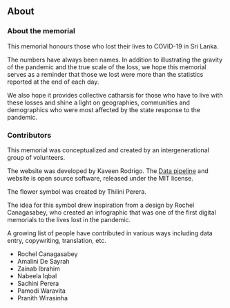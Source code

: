 <Head>
    <title>About Us</title>
</Head>

## About
### About the memorial

This memorial honours those who lost their lives to COVID-19 in Sri Lanka. 

The numbers have always been names. In addition to illustrating the gravity of the pandemic and the true scale of the loss, we hope this memorial serves as a reminder that those we lost were more than the statistics reported at the end of each day. 

We also hope it provides collective catharsis for those who have to live with these losses and shine a light on geographies, communities and demographics who were most affected by the state response to the pandemic. 

### Contributors

This memorial was conceptualized and created by an intergenerational group of volunteers. 

The website was developed by Kaveen Rodrigo. The <a href="https://github.com/kaveenr/covid19-memorial-lk-data">Data pipeline</a> and website is open source software, released under the MIT license.

The flower symbol was created by Thilini Perera.

The idea for this symbol drew inspiration from a design by Rochel Canagasabey, who created an infographic that was one of the first digital memorials to the lives lost in the pandemic.

A growing list of people have contributed in various ways including data entry, copywriting, translation, etc. 

- Rochel Canagasabey
- Amalini De Sayrah
- Zainab Ibrahim
- Nabeela Iqbal
- Sachini Perera
- Pamodi Waravita
- Pranith Wirasinha